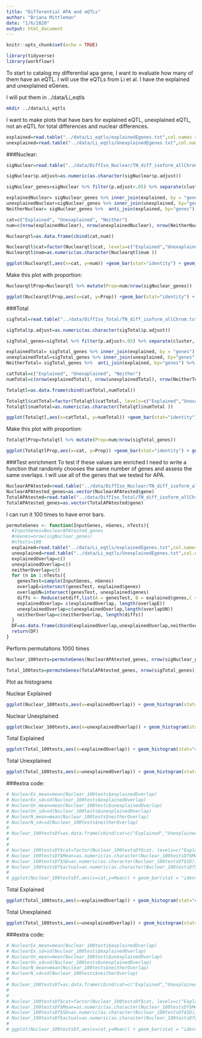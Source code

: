 ```yaml
---
title: "Differential APA and eQTLs"
author: "Briana Mittleman"
date: "1/6/2020"
output: html_document
---
```


```r
knitr::opts_chunk$set(echo = TRUE)
```


```r
library(tidyverse)
library(workflowr)
```


To start to catalog my differential apa gene, I want to evaluate how many of them have an eQTL. I will use the eQTLs from Li et al. I have the explained and unexplained eGenes. 

I will put them in ../data/Li_eqtls

```bash
mkdir ../data/Li_eqtls
```

I want to make plots that have bars for explained eQTL, unexplained eQTL, not an eQTL for total differences and nuclear differences.  

```r
explained=read.table("../data/Li_eqtls/explainedEgenes.txt",col.names = c("genes"),stringsAsFactors = F)
unexplained=read.table("../data/Li_eqtls/UnexplainedEgenes.txt",col.names = c("genes"),stringsAsFactors = F)
```


###Nuclear:

```r
sigNuclear=read.table("../data/DiffIso_Nuclear/TN_diff_isoform_allChrom.txt_significance.txt",sep="\t" ,col.names = c('status','loglr','df','p','cluster','p.adjust'),stringsAsFactors = F) %>% filter(status=="Success") 

sigNuclear$p.adjust=as.numeric(as.character(sigNuclear$p.adjust))

sigNuclear_genes=sigNuclear %>% filter(p.adjust<.05) %>% separate(cluster, into=c("chrom", "genes"), sep=":") %>% dplyr::select(genes) %>% unique()
```


```r
explainedNuclear= sigNuclear_genes %>% inner_join(explained, by = "genes")
unexplainedNuclear=sigNuclear_genes %>% inner_join(unexplained, by="genes")
NeitherNuclear= sigNuclear_genes %>%  anti_join(explained, by="genes") %>% anti_join(unexplained, by="genes")

cat=c("Explained", "Unexaplained", "Neither")
num=c(nrow(explainedNuclear), nrow(unexplainedNuclear), nrow(NeitherNuclear))

Nuclearqtl=as.data.frame(cbind(cat,num))

Nuclearqtl$cat=factor(Nuclearqtl$cat, levels=c("Explained","Unexaplained", "Neither"), ordered=T)
Nuclearqtl$num=as.numeric(as.character(Nuclearqtl$num ))

ggplot(Nuclearqtl,aes(x=cat, y=num)) +geom_bar(stat="identity") + geom_text(aes(label=num), vjust=1.6, color="white", size=3.5) + labs(title="Differential APA in Nuclear fraction and human eQTL", y="Number of genes", x="Overlap")
```
Make this plot with proportion:

```r
NuclearqtlProp=Nuclearqtl %>% mutate(Prop=num/nrow(sigNuclear_genes))

ggplot(NuclearqtlProp,aes(x=cat, y=Prop)) +geom_bar(stat="identity") + geom_text(aes(label=round(Prop,digits = 3)), vjust=1.6, color="white", size=3.5) + labs(title="Differential APA in Nuclear fraction and human eQTL", y="Proportion of dAPA genes", x="Overlap")
```

###Total 


```r
sigTotal=read.table("../data/DiffIso_Total/TN_diff_isoform_allChrom.txt_significance.txt",sep="\t" ,col.names = c('status','loglr','df','p','cluster','p.adjust'),stringsAsFactors = F) %>% filter(status=="Success") 

sigTotal$p.adjust=as.numeric(as.character(sigTotal$p.adjust))

sigTotal_genes=sigTotal %>% filter(p.adjust<.05) %>% separate(cluster, into=c("chrom", "genes"), sep=":") %>% dplyr::select(genes) %>% unique()
```


```r
explainedTotal= sigTotal_genes %>% inner_join(explained, by = "genes")
unexplainedTotal=sigTotal_genes %>% inner_join(unexplained, by="genes")
NeitherTotal= sigTotal_genes %>%  anti_join(explained, by="genes") %>% anti_join(unexplained, by="genes")

catTotal=c("Explained", "Unexaplained", "Neither")
numTotal=c(nrow(explainedTotal), nrow(unexplainedTotal), nrow(NeitherTotal))

Totalqtl=as.data.frame(cbind(catTotal,numTotal))

Totalqtl$catTotal=factor(Totalqtl$catTotal, levels=c("Explained","Unexaplained", "Neither"), ordered=T)
Totalqtl$numTotal=as.numeric(as.character(Totalqtl$numTotal ))

ggplot(Totalqtl,aes(x=catTotal, y=numTotal)) +geom_bar(stat="identity") + geom_text(aes(label=numTotal), vjust=1.6, color="white", size=3.5) + labs(title="Differential APA in Total fraction and human eQTL", y="Number of genes", x="Overlap")

```

Make this plot with proportion:

```r
TotalqtlProp=Totalqtl %>% mutate(Prop=num/nrow(sigTotal_genes))

ggplot(TotalqtlProp,aes(x=cat, y=Prop)) +geom_bar(stat="identity") + geom_text(aes(label=round(Prop,digits = 3)), vjust=1.6, color="white", size=3.5) + labs(title="Differential APA in Total fraction and human eQTL", y="Proportion of dAPA genes", x="Overlap")
```

###Test enrichment
To test if these values are enriched I need to write a function that randomly chooses the same number of genes and assess the same overlaps. I will use all of the genes that we tested for APA.

```r
NuclearAPAtested=read.table("../data/DiffIso_Nuclear/TN_diff_isoform_allChrom.txt_significance.txt",sep="\t" ,col.names = c('status','loglr','df','p','cluster','p.adjust'),stringsAsFactors = F) %>% filter(status=="Success") %>% separate(cluster, into=c("chrom", "gene"), sep=":") %>% dplyr::select(gene)
NuclearAPAtested_genes=as.vector(NuclearAPAtested$gene)
TotalAPAtested=read.table("../data/DiffIso_Total/TN_diff_isoform_allChrom.txt_significance.txt",sep="\t" ,col.names = c('status','loglr','df','p','cluster','p.adjust'),stringsAsFactors = F) %>% filter(status=="Success") %>% separate(cluster, into=c("chrom", "gene"), sep=":") %>% dplyr::select(gene)
TotalAPAtested_genes=as.vector(TotalAPAtested$gene)
```


I can run it 100 times to have error bars.  

```r
permuteGenes <- function(InputGenes, nGenes, nTests){
  #InputGenes=NuclearAPAtested_genes
  #nGenes=nrow(sigNuclear_genes)
  #nTests=100
  explained=read.table("../data/Li_eqtls/explainedEgenes.txt",col.names = c("genes"),stringsAsFactors = F)
  unexplained=read.table("../data/Li_eqtls/UnexplainedEgenes.txt",col.names = c("genes"),stringsAsFactors = F)
  explainedOverlap=c()
  unexplainedOverlap=c()
  neitherOverlap=c()
  for (n in 1:nTests){
    genesTest=sample(InputGenes, nGenes)
    overlapE=intersect(genesTest, explained$genes) 
    overlapUN=intersect(genesTest, unexplained$genes) 
    diffs <- Reduce(setdiff,list(A = genesTest, B = explained$genes,C = unexplained$genes))
    explainedOverlap= c(explainedOverlap, length(overlapE))
    unexplainedOverlap=c(unexplainedOverlap,length(overlapUN))
    neitherOverlap=c(neitherOverlap, length(diffs))
  }
  DF=as.data.frame(cbind(explainedOverlap,unexplainedOverlap,neitherOverlap))
  return(DF)
}
```


Perform permutations 1000 times
```r
Nuclear_100tests=permuteGenes(NuclearAPAtested_genes, nrow(sigNuclear_genes),1000 )

Total_100tests=permuteGenes(TotalAPAtested_genes, nrow(sigTotal_genes),1000 )
```


Plot as histograms 

Nuclear Explained
```r

ggplot(Nuclear_100tests,aes(x=explainedOverlap)) + geom_histogram(stat="count") + geom_vline(xintercept =nrow(explainedNuclear), col="red" )+labs(x="Number of Overlaps", title="Nuclear dAPA overlap with explained eGenes")

```
 
Nuclear Unexplained
```r
ggplot(Nuclear_100tests,aes(x=unexplainedOverlap)) + geom_histogram(stat="count") + geom_vline(xintercept =nrow(unexplainedNuclear), col="red" ) +labs(x="Number of Overlaps", title="Nuclear dAPA overlap with unexplained eGenes")
```
 

Total Explained

```r

ggplot(Total_100tests,aes(x=explainedOverlap)) + geom_histogram(stat="count") + geom_vline(xintercept =nrow(explainedTotal), col="red" )+labs(x="Number of Overlaps", title="Total dAPA overlap with explained eGenes")

```

Total Unexplained


```r
ggplot(Total_100tests,aes(x=unexplainedOverlap)) + geom_histogram(stat="count") + geom_vline(xintercept =nrow(unexplainedTotal), col="red" ) +labs(x="Number of Overlaps", title="Total dAPA overlap with unexplained eGenes")
```
###extra code:


```r

# NuclearEx_mean=mean(Nuclear_100tests$explainedOverlap)
# NuclearEx_sd=sd(Nuclear_100tests$explainedOverlap)
# NuclearUn_mean=mean(Nuclear_100tests$unexplainedOverlap)
# NuclearUn_sd=sd(Nuclear_100tests$unexplainedOverlap)
# NuclearN_mean=mean(Nuclear_100tests$neitherOverlap)
# NuclearN_sd=sd(Nuclear_100tests$neitherOverlap)
# 
# Nuclear_100testsDf=as.data.frame(cbind(cat=c("Explained","Unexplained", "Neither"), Mean=c(NuclearEx_mean,NuclearUn_mean,NuclearN_mean), SD=c(NuclearEx_sd,NuclearUn_sd,NuclearN_sd), actual=Nuclearqtl$num))
# 
# 
# Nuclear_100testsDf$cat=factor(Nuclear_100testsDf$cat, levels=c("Explained","Unexplained", "Neither"), ordered=T)
# Nuclear_100testsDf$Mean=as.numeric(as.character(Nuclear_100testsDf$Mean))
# Nuclear_100testsDf$SD=as.numeric(as.character(Nuclear_100testsDf$SD))
# Nuclear_100testsDf$actual=as.numeric(as.character(Nuclear_100testsDf$actual))
# 
# ggplot(Nuclear_100testsDf,aes(x=cat,y=Mean)) + geom_bar(stat = "identity", alpha=.5) + geom_errorbar(aes(x=cat, ymin=Mean-SD, ymax=Mean+SD), width=0.2, size=1) + geom_point(aes(x=cat, y=actual), col="red")

```



Total Explained

```r

ggplot(Total_100tests,aes(x=explainedOverlap)) + geom_histogram(stat="count") + geom_vline(xintercept =nrow(explainedTotal), col="red" )+labs(x="Number of Overlaps", title="Total dAPA overlap with explained eGenes")

```

Total Unexplained


```r
ggplot(Total_100tests,aes(x=unexplainedOverlap)) + geom_histogram(stat="count") + geom_vline(xintercept =nrow(unexplainedTotal), col="red" ) +labs(x="Number of Overlaps", title="Total dAPA overlap with unexplained eGenes")
```

###extra code:


```r

# NuclearEx_mean=mean(Nuclear_100tests$explainedOverlap)
# NuclearEx_sd=sd(Nuclear_100tests$explainedOverlap)
# NuclearUn_mean=mean(Nuclear_100tests$unexplainedOverlap)
# NuclearUn_sd=sd(Nuclear_100tests$unexplainedOverlap)
# NuclearN_mean=mean(Nuclear_100tests$neitherOverlap)
# NuclearN_sd=sd(Nuclear_100tests$neitherOverlap)
# 
# Nuclear_100testsDf=as.data.frame(cbind(cat=c("Explained","Unexplained", "Neither"), Mean=c(NuclearEx_mean,NuclearUn_mean,NuclearN_mean), SD=c(NuclearEx_sd,NuclearUn_sd,NuclearN_sd), actual=Nuclearqtl$num))
# 
# 
# Nuclear_100testsDf$cat=factor(Nuclear_100testsDf$cat, levels=c("Explained","Unexplained", "Neither"), ordered=T)
# Nuclear_100testsDf$Mean=as.numeric(as.character(Nuclear_100testsDf$Mean))
# Nuclear_100testsDf$SD=as.numeric(as.character(Nuclear_100testsDf$SD))
# Nuclear_100testsDf$actual=as.numeric(as.character(Nuclear_100testsDf$actual))
# 
# ggplot(Nuclear_100testsDf,aes(x=cat,y=Mean)) + geom_bar(stat = "identity", alpha=.5) + geom_errorbar(aes(x=cat, ymin=Mean-SD, ymax=Mean+SD), width=0.2, size=1) + geom_point(aes(x=cat, y=actual), col="red")

```

 
